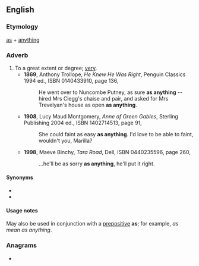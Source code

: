 ==English==

===Etymology===
[[as]] + [[anything]]

===Adverb===
{{en-adv|-}}

# To a great extent or degree; [[very]].
#* '''1869''', Anthony Trollope, ''He Knew He Was Right'', Penguin Classics 1994 ed., ISBN 0140433910, page 136,
#*: He went over to Nuncombe Putney, as sure '''as anything''' -- hired Mrs Clegg's chaise and pair, and asked for Mrs Trevelyan's house as open '''as anything'''.
#* '''1908''', Lucy Maud Montgomery, ''Anne of Green Gables'', Sterling Publishing 2004 ed., ISBN 1402714513, page 91,
#*: She could faint as easy '''as anything'''. I'd love to be able to faint, wouldn't you, Marilla?
#* '''1998''', Maeve Binchy, ''Tara Road'', Dell, ISBN 0440235596, page 260,
#*: ...he'll be as sorry '''as anything''', he'll put it right.

====Synonyms====
* {{l|en|as all hell}}
* {{l|en|as hell}}

====Usage notes====
May also be used in conjunction with a [[prepositive]] '''as'''; for example, ''as mean as anything''.

===Anagrams===
* {{l|en|syngnathia}}